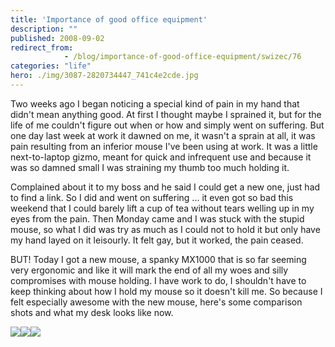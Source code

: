 ```yaml
---
title: 'Importance of good office equipment'
description: ""
published: 2008-09-02
redirect_from: 
            - /blog/importance-of-good-office-equipment/swizec/76
categories: "life"
hero: ./img/3087-2820734447_741c4e2cde.jpg
---
```

Two weeks ago I began noticing a special kind of pain in my hand that didn&#x27;t mean anything good. At first I thought maybe I sprained it, but for the life of me couldn&#x27;t figure out when or how and simply went on suffering. But one day last week at work it dawned on me, it wasn&#x27;t a sprain at all, it was pain resulting from an inferior mouse I&#x27;ve been using at work. It was a little next-to-laptop gizmo, meant for quick and infrequent use and because it was so damned small I was straining my thumb too much holding it.

Complained about it to my boss and he said I could get a new one, just had to find a link. So I did and went on suffering ... it even got so bad this weekend that I could barely lift a cup of tea without tears welling up in my eyes from the pain. Then Monday came and I was stuck with the stupid mouse, so what I did was try as much as I could not to hold it but only have my hand layed on it leisourly. It felt gay, but it worked, the pain ceased.

BUT! Today I got a new mouse, a spanky MX1000 that is so far seeming very ergonomic and like it will mark the end of all my woes and silly compromises with mouse holding. I have work to do, I shouldn&#x27;t have to keep thinking about how I hold my mouse so it doesn&#x27;t kill me. So because I felt especially awesome with the new mouse, here&#x27;s some comparison shots and what my desk looks like now.

![ ](./img/3087-2820734447_741c4e2cde.jpg "MX1000 package")![ ](./img/3057-2820734441_3a1e8909c5.jpg "Old mouse in front, new in back")![ ](./img/3223-2820734437_1af161c722.jpg "New mousey")